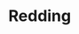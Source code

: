 
# Redding
<ProjectDetails
  floatRight
  region="Reach"
  house="House Redding"
  type="Castle"
  status="Abandoned"
  warp="/warp redding"
  projectLead="Q_Lander"
  dateStarted="2014-07-26T07:00:00+00:00"
  dateCompleted="undefined"
/>
